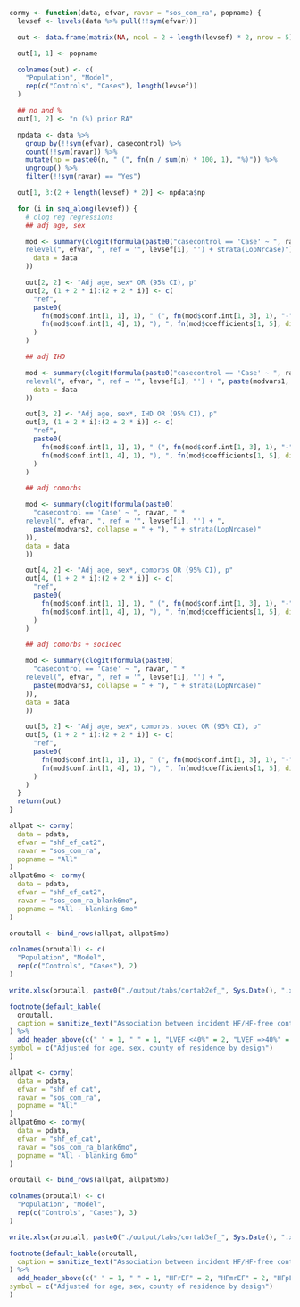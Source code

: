 ```r

cormy <- function(data, efvar, ravar = "sos_com_ra", popname) {
  levsef <- levels(data %>% pull(!!sym(efvar)))

  out <- data.frame(matrix(NA, ncol = 2 + length(levsef) * 2, nrow = 5))

  out[1, 1] <- popname

  colnames(out) <- c(
    "Population", "Model",
    rep(c("Controls", "Cases"), length(levsef))
  )

  ## no and %
  out[1, 2] <- "n (%) prior RA"

  npdata <- data %>%
    group_by(!!sym(efvar), casecontrol) %>%
    count(!!sym(ravar)) %>%
    mutate(np = paste0(n, " (", fn(n / sum(n) * 100, 1), "%)")) %>%
    ungroup() %>%
    filter(!!sym(ravar) == "Yes")

  out[1, 3:(2 + length(levsef) * 2)] <- npdata$np

  for (i in seq_along(levsef)) {
    # clog reg regressions
    ## adj age, sex

    mod <- summary(clogit(formula(paste0("casecontrol == 'Case' ~ ", ravar, " * 
    relevel(", efvar, ", ref = '", levsef[i], "') + strata(LopNrcase)")),
      data = data
    ))

    out[2, 2] <- "Adj age, sex* OR (95% CI), p"
    out[2, (1 + 2 * i):(2 + 2 * i)] <- c(
      "ref",
      paste0(
        fn(mod$conf.int[1, 1], 1), " (", fn(mod$conf.int[1, 3], 1), "-",
        fn(mod$conf.int[1, 4], 1), "), ", fn(mod$coefficients[1, 5], dig = 3, p = T)
      )
    )

    ## adj IHD

    mod <- summary(clogit(formula(paste0("casecontrol == 'Case' ~ ", ravar, " * 
    relevel(", efvar, ", ref = '", levsef[i], "') + ", paste(modvars1, collapse = " + "), " + strata(LopNrcase)")),
      data = data
    ))

    out[3, 2] <- "Adj age, sex*, IHD OR (95% CI), p"
    out[3, (1 + 2 * i):(2 + 2 * i)] <- c(
      "ref",
      paste0(
        fn(mod$conf.int[1, 1], 1), " (", fn(mod$conf.int[1, 3], 1), "-",
        fn(mod$conf.int[1, 4], 1), "), ", fn(mod$coefficients[1, 5], dig = 3, p = T)
      )
    )

    ## adj comorbs

    mod <- summary(clogit(formula(paste0(
      "casecontrol == 'Case' ~ ", ravar, " * 
    relevel(", efvar, ", ref = '", levsef[i], "') + ",
      paste(modvars2, collapse = " + "), " + strata(LopNrcase)"
    )),
    data = data
    ))

    out[4, 2] <- "Adj age, sex*, comorbs OR (95% CI), p"
    out[4, (1 + 2 * i):(2 + 2 * i)] <- c(
      "ref",
      paste0(
        fn(mod$conf.int[1, 1], 1), " (", fn(mod$conf.int[1, 3], 1), "-",
        fn(mod$conf.int[1, 4], 1), "), ", fn(mod$coefficients[1, 5], dig = 3, p = T)
      )
    )

    ## adj comorbs + socioec

    mod <- summary(clogit(formula(paste0(
      "casecontrol == 'Case' ~ ", ravar, " * 
    relevel(", efvar, ", ref = '", levsef[i], "') + ",
      paste(modvars3, collapse = " + "), " + strata(LopNrcase)"
    )),
    data = data
    ))

    out[5, 2] <- "Adj age, sex*, comorbs, socec OR (95% CI), p"
    out[5, (1 + 2 * i):(2 + 2 * i)] <- c(
      "ref",
      paste0(
        fn(mod$conf.int[1, 1], 1), " (", fn(mod$conf.int[1, 3], 1), "-",
        fn(mod$conf.int[1, 4], 1), "), ", fn(mod$coefficients[1, 5], dig = 3, p = T)
      )
    )
  }
  return(out)
}
```

```r
allpat <- cormy(
  data = pdata,
  efvar = "shf_ef_cat2",
  ravar = "sos_com_ra",
  popname = "All"
)
allpat6mo <- cormy(
  data = pdata,
  efvar = "shf_ef_cat2",
  ravar = "sos_com_ra_blank6mo",
  popname = "All - blanking 6mo"
)

oroutall <- bind_rows(allpat, allpat6mo)

colnames(oroutall) <- c(
  "Population", "Model",
  rep(c("Controls", "Cases"), 2)
)

write.xlsx(oroutall, paste0("./output/tabs/cortab2ef_", Sys.Date(), ".xlsx"), rowNames = FALSE)

footnote(default_kable(
  oroutall,
  caption = sanitize_text("Association between incident HF/HF-free controls and prior RA by EF </>=40%")
) %>%
  add_header_above(c(" " = 1, " " = 1, "LVEF <40%" = 2, "LVEF =>40%" = 2)),
symbol = c("Adjusted for age, sex, county of residence by design")
)
```

```r
allpat <- cormy(
  data = pdata,
  efvar = "shf_ef_cat",
  ravar = "sos_com_ra",
  popname = "All"
)
allpat6mo <- cormy(
  data = pdata,
  efvar = "shf_ef_cat",
  ravar = "sos_com_ra_blank6mo",
  popname = "All - blanking 6mo"
)

oroutall <- bind_rows(allpat, allpat6mo)

colnames(oroutall) <- c(
  "Population", "Model",
  rep(c("Controls", "Cases"), 3)
)

write.xlsx(oroutall, paste0("./output/tabs/cortab3ef_", Sys.Date(), ".xlsx"), rowNames = FALSE)

footnote(default_kable(oroutall,
  caption = sanitize_text("Association between incident HF/HF-free controls and prior RA by r/mr/pEF")
) %>%
  add_header_above(c(" " = 1, " " = 1, "HFrEF" = 2, "HFmrEF" = 2, "HFpEF" = 2)),
symbol = c("Adjusted for age, sex, county of residence by design")
)
```
